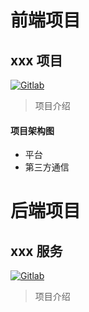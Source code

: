 

<Meta title="介绍/项目介绍" />

# 前端项目

## xxx 项目
[![Gitlab](https://img.shields.io/badge/仓库地址-*****-brightgreen.svg)](https://cn.vuejs.org/)
> 项目介绍
#### 项目架构图
- 平台
- 第三方通信



# 后端项目

## xxx 服务
[![Gitlab](https://img.shields.io/badge/仓库地址-*****-brightgreen.svg)](https://cn.vuejs.org/)
> 项目介绍



